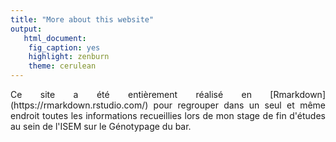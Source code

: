 ---
title: "More about this website"
output:
   html_document: 
    fig_caption: yes
    highlight: zenburn
    theme: cerulean
---

<p style="text-align:justify";>Ce site a été entièrement réalisé en [Rmarkdown](https://rmarkdown.rstudio.com/) pour regrouper dans un seul et même endroit toutes les informations recueillies lors de mon stage de fin d'études au sein de l'ISEM sur le Génotypage du bar.</p>